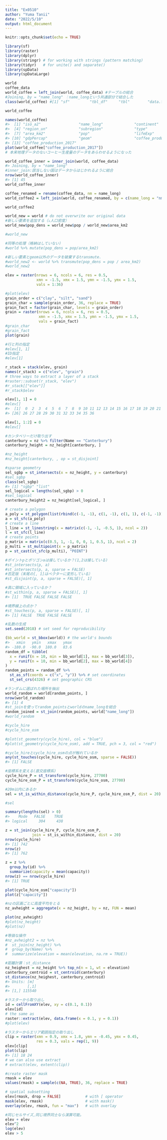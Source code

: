 ```yaml
---
title: "Ex0510"
author: "Yuma Tanii"
date: "2022/5/10"
output: html_document
---
```


```r
knitr::opts_chunk$set(echo = TRUE)
```

```r
library(sf)
library(raster)
library(dplyr)
library(stringr) # for working with strings (pattern matching)
library(tidyr)   # for unite() and separate()
library(spData)
library(spDataLarge)
```

```r
world
coffee_data
world_coffee = left_join(world, coffee_data) #テーブルの結合
#Joining, by = "name_long" ：name_longという共通部分で結合した
class(world_coffee) #[1] "sf"         "tbl_df"     "tbl"        "data.frame"

world_coffee

names(world_coffee)
#>  [1] "iso_a2"                 "name_long"              "continent"             
#>  [4] "region_un"              "subregion"              "type"                  
#>  [7] "area_km2"               "pop"                    "lifeExp"               
#> [10] "gdpPercap"              "geom"                   "coffee_production_2016"
#> [13] "coffee_production_2017"
plot(world_coffee["coffee_production_2017"])
# 本来地理データのないコーヒー生産量のデータをあらわせるようになった

world_coffee_inner = inner_join(world, coffee_data)
#> Joining, by = "name_long"
#inner_join:該当しない国はデータからはじかれるように結合
nrow(world_coffee_inner)
#> [1] 45
world_coffee_inner

coffee_renamed = rename(coffee_data, nm = name_long)
world_coffee2 = left_join(world, coffee_renamed, by = c(name_long = "nm"))

world_coffee2


```
```r
world_new = world # do not overwrite our original data
#新しい要素を追加する（↓人口密度）
world_new$pop_dens = world_new$pop / world_new$area_km2

#world_new

#同等の処理（格納はしていない）
#world %>% mutate(pop_dens = pop/area_km2)

#新しい要素とgeom以外のデータを破棄するtransmute.
#world_new2 <- world %>% transmute(pop_dens = pop / area_km2)
#world_new2

```

```r
elev = raster(nrows = 6, ncols = 6, res = 0.5,
              xmn = -1.5, xmx = 1.5, ymn = -1.5, ymx = 1.5,
              vals = 1:36)

#plot(elev)
grain_order = c("clay", "silt", "sand")
grain_char = sample(grain_order, 36, replace = TRUE)
grain_fact = factor(grain_char, levels = grain_order)
grain = raster(nrows = 6, ncols = 6, res = 0.5, 
               xmn = -1.5, xmx = 1.5, ymn = -1.5, ymx = 1.5,
               vals = grain_fact)
#grain_char
#grain_fact
plot(grain)
```
```r
#行と列の指定
#elev[1, 1]
#ID指定
#elev[1]

r_stack = stack(elev, grain)
names(r_stack) = c("elev", "grain")
# three ways to extract a layer of a stack
#raster::subset(r_stack, "elev")
#r_stack[["elev"]]
#r_stack$elev

elev[1, 1] = 0
#elev[]
#>  [1]  0  2  3  4  5  6  7  8  9 10 11 12 13 14 15 16 17 18 19 20 21 22 23 24 25
#> [26] 26 27 28 29 30 31 32 33 34 35 36

elev[1, 1:2] = 0
#elev[]
```
```r
#カンタベリーだけ取り出す
canterbury = nz %>% filter(Name == "Canterbury")
canterbury_height = nz_height[canterbury, ]

#nz_height
#nz_height[canterbury, , op = st_disjoint]

#sparse geometry
sel_sgbp = st_intersects(x = nz_height, y = canterbury)
#sel_sgbp
class(sel_sgbp)
#> [1] "sgbp" "list"
sel_logical = lengths(sel_sgbp) > 0
#sel_logical
canterbury_height2 = nz_height[sel_logical, ]

```
```r
# create a polygon
a_poly = st_polygon(list(rbind(c(-1, -1), c(1, -1), c(1, 1), c(-1, -1))))
a = st_sfc(a_poly)
# create a line
l_line = st_linestring(x = matrix(c(-1, -1, -0.5, 1), ncol = 2))
l = st_sfc(l_line)
# create points
p_matrix = matrix(c(0.5, 1, -1, 0, 0, 1, 0.5, 1), ncol = 2)
p_multi = st_multipoint(x = p_matrix)
p = st_cast(st_sfc(p_multi), "POINT")

#ポイントpとポリゴンaは接しているか？(1,2は接している)
#st_intersects(p, a)
#st_intersects(p, a, sparse = FALSE)
#否定版（末尾の[, 1]はベクターに変形している）
#st_disjoint(p, a, sparse = FALSE)[, 1]

#真に領域に入っているか？
#st_within(p, a, sparse = FALSE)[, 1]
#> [1]  TRUE FALSE FALSE FALSE

#境界線上の点か？
#st_touches(p, a, sparse = FALSE)[, 1]
#> [1] FALSE  TRUE FALSE FALSE

#乱数の生成
set.seed(2018) # set seed for reproducibility

(bb_world = st_bbox(world)) # the world's bounds
#>   xmin   ymin   xmax   ymax 
#> -180.0  -90.0  180.0   83.6
random_df = tibble(
  x = runif(n = 10, min = bb_world[1], max = bb_world[3]),
  y = runif(n = 10, min = bb_world[2], max = bb_world[4])
)
random_points = random_df %>% 
  st_as_sf(coords = c("x", "y")) %>% # set coordinates
  st_set_crs(4326) # set geographic CRS

#ランダムに選ばれた場所を抽出
world_random = world[random_points, ]
nrow(world_random)
#> [1] 4
#st_joinを使ってrandom_pointsとworldのname_longを結合
random_joined = st_join(random_points, world["name_long"])
#world_random

#cycle_hire
#cycle_hire_osm

#plot(st_geometry(cycle_hire), col = "blue")
#plot(st_geometry(cycle_hire_osm), add = TRUE, pch = 3, col = "red")

#cycle_hireとcycle_hire_osmの点が触れているか
any(st_touches(cycle_hire, cycle_hire_osm, sparse = FALSE))
#> [1] FALSE

#座標系を変える(直交座標系)
cycle_hire_P = st_transform(cycle_hire, 27700)
cycle_hire_osm_P = st_transform(cycle_hire_osm, 27700)

#20m以内にあるか
sel = st_is_within_distance(cycle_hire_P, cycle_hire_osm_P, dist = 20)

#sel

summary(lengths(sel) > 0)
#>    Mode   FALSE    TRUE 
#> logical     304     438

z = st_join(cycle_hire_P, cycle_hire_osm_P,
            join = st_is_within_distance, dist = 20)
nrow(cycle_hire)
#> [1] 742
nrow(z)
#> [1] 762

z = z %>% 
  group_by(id) %>% 
  summarize(capacity = mean(capacity))
nrow(z) == nrow(cycle_hire)
#> [1] TRUE

plot(cycle_hire_osm["capacity"])
plot(z["capacity"])

#nzの区画ごとに高度平均をとる
nz_avheight = aggregate(x = nz_height, by = nz, FUN = mean)

plot(nz_avheight)
#plot(nz_height)
#plot(nz)

#等価な操作
#nz_avheight2 = nz %>%
#  st_join(nz_height) %>%
#  group_by(Name) %>%
#  summarize(elevation = mean(elevation, na.rm = TRUE))

#距離計算：st_distance
nz_heighest = nz_height %>% top_n(n = 1, wt = elevation)
canterbury_centroid = st_centroid(canterbury)
st_distance(nz_heighest, canterbury_centroid)
#> Units: [m]
#>        [,1]
#> [1,] 115540

#ラスターから取り出し
id = cellFromXY(elev, xy = c(0.1, 0.1))
elev[id]
# the same as
raster::extract(elev, data.frame(x = 0.1, y = 0.1))
#plot(elev)

#ラスターからエリア範囲指定の取り出し
clip = raster(xmn = 0.9, xmx = 1.8, ymn = -0.45, ymx = 0.45,
              res = 0.3, vals = rep(1, 9))
elev[clip]
plot(clip)
#> [1] 18 24
# we can also use extract
# extract(elev, extent(clip))

#create raster mask
rmask = elev 
values(rmask) = sample(c(NA, TRUE), 36, replace = TRUE)

# spatial subsetting
elev[rmask, drop = FALSE]           # with [ operator
mask(elev, rmask)                   # with mask()
overlay(elev, rmask, fun = "max")   # with overlay

#同じセルサイズ,同じ境界同士なら演算可能。
elev + elev
elev^2
log(elev)
elev > 5



```

